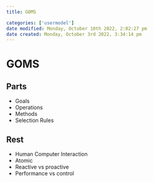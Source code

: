 ```yaml
---
title: GOMS

categories: ['usermodel']
date modified: Monday, October 10th 2022, 2:02:27 pm
date created: Monday, October 3rd 2022, 3:34:14 pm
---
```


# GOMS

## Parts
- Goals
- Operations
- Methods
- Selection Rules

## Rest
- Human Computer Interaction
- Atomic
- Reactive vs proactive
- Performance vs control



